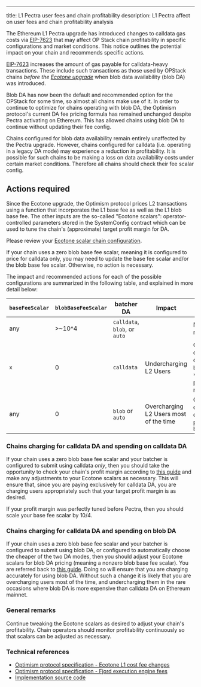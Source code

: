 ---
title: L1 Pectra user fees and chain profitability
description: L1 Pectra affect on user fees and chain profitability analysis


The Ethereum L1 Pectra upgrade has introduced changes to calldata gas costs via [EIP-7623](https://eips.ethereum.org/EIPS/eip-7623) that may affect OP Stack chain profitability in specific configurations and market conditions. This notice outlines the potential impact on your chain and recommends specific actions.

[EIP-7623](https://eips.ethereum.org/EIPS/eip-7623) increases the amount of gas payable for calldata-heavy transactions. These include such transactions as those used by OPStack chains *before the [Ecotone upgrade](https://specs.optimism.io/protocol/ecotone/overview.html)* when blob data availability (blob DA) was introduced.

Blob DA has now been the default and recommended option for the OPStack for some time, so almost all chains make use of it. In order to continue to optimize for chains operating with blob DA, the Optimism protocol's current DA fee pricing formula has remained unchanged despite Pectra activating on Ethereum. This has allowed chains using blob DA to continue without updating their fee config.

Chains configured for blob data availability remain entirely unaffected by the Pectra upgrade. However, chains configured for calldata (i.e. operating in a legacy DA mode) may experience a reduction in profitability. It is possible for such chains to be making a loss on data availability costs under certain market conditions. Therefore all chains should check their fee scalar config.

## Actions required

Since the Ecotone upgrade, the Optimism protocol prices L2 transactions using a function that incorporates the L1 base fee as well as the L1 blob base fee. The other inputs are the so-called "Ecotone scalars": operator-controlled parameters stored in the SystemConfig contract which can be used to tune the chain's (approximate) target profit margin for DA.

Please review your [Ecotone scalar chain configuration](/operators/chain-operators/management/blobs).

<Info>
  If your chain uses a zero blob base fee scalar, meaning it is configured to price for calldata only, you may need to update the base fee scalar and/or the blob base fee scalar. Otherwise, no action is necessary.
</Info>

The impact and recommended actions for each of the possible configurations are summarized in the following table, and explained in more detail below:

| `baseFeeScalar` | `blobBaseFeeScalar` | batcher DA                    | Impact                                 | Action                                                                                           |
| --------------- | ------------------- | ----------------------------- | -------------------------------------- | ------------------------------------------------------------------------------------------------ |
| any             | >\~10^4             | `calldata`, `blob`, or `auto` |                                        | No action required                                                                               |
| `x`             | 0                   | `calldata`                    | Undercharging L2 Users                 | Check scalar config and consider setting `baseFeeScalar` to `x * 10/4` to preserve profit margin |
| any             | 0                   | `blob` or `auto`              | Overcharging L2 Users most of the time | Check scalar config and consider setting a positive `blobBaseFeeScalar`                          |

### Chains charging for calldata DA and spending on calldata DA

If your chain uses a zero blob base fee scalar and your batcher is configured to submit using calldata *only*, then you should take the opportunity to check your chain's profit margin according to [this guide](/operators/chain-operators/management/blobs) and make any adjustments to your Ecotone scalars as necessary. This will ensure that, since you are paying exclusively for calldata DA, you are charging users appropriately such that your target profit margin is as desired.

If your profit margin was perfectly tuned before Pectra, then you should scale your base fee scalar by 10/4.

### Chains charging for calldata DA and spending on blob DA

If your chain uses a zero blob base fee scalar and your batcher is configured to submit using blob DA, or configured to automatically choose the cheaper of the two DA modes, then you should adjust your Ecotone scalars for blob DA pricing (meaning a nonzero blob base fee scalar). You are referred back to [this guide](/operators/chain-operators/management/blobs). Doing so will ensure that you are charging accurately for using blob DA. Without such a change it is likely that you are overcharging users most of the time, and undercharging them in the rare occasions where blob DA is more expensive than calldata DA on Ethereum mainnet.

### General remarks

Continue tweaking the Ecotone scalars as desired to adjust your chain's profitability.
Chain operators should monitor profitability continuously so that scalars can be adjusted as necessary.

### Technical references

*   [Optimism protocol specification - Ecotone L1 cost fee changes](https://specs.optimism.io/protocol/exec-engine.html#ecotone-l1-cost-fee-changes-eip-4844-da)
*   [Optimism protocol specification - Fjord execution engine fees](https://specs.optimism.io/protocol/fjord/exec-engine.html#fees)
*   [Implementation source code](https://github.com/ethereum-optimism/op-geth/blob/3d7afdc2701b74c5987e31521e2c336c4511afdf/core/types/rollup_cost.go#L527)
